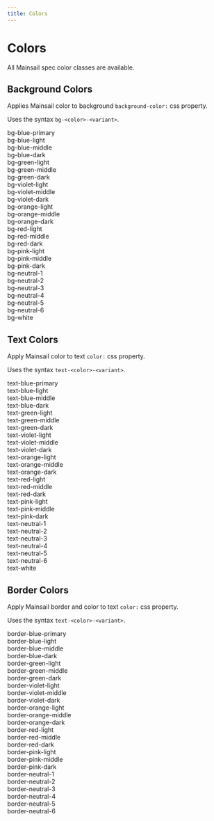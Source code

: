 ```yaml
---
title: Colors
---
```



# Colors

All Mainsail spec color classes are available.

## Background Colors

Applies Mainsail color to background `background-color:` css property.

Uses the syntax `bg-<color>-<variant>`.

<AutoGrid cols={2} gapCol={12} gapRow={20}>
    <div className="space-y-8">
        <div className="bg-blue-primary text-blue-light rounded p-8">
            bg-blue-primary
        </div>
        <div className="bg-blue-light rounded p-8">bg-blue-light</div>
        <div className="bg-blue-middle rounded p-8 text-blue-light">
            bg-blue-middle
        </div>
        <div className="bg-blue-dark rounded p-8 text-blue-light">
            bg-blue-dark
        </div>
    </div>
    <div className="space-y-8">
        <div className="bg-green-light rounded p-8">bg-green-light</div>
        <div className="bg-green-middle rounded p-8">bg-green-middle</div>
        <div className="bg-green-dark rounded p-8 text-green-light">
            bg-green-dark
        </div>
    </div>
    <div className="space-y-8">
        <div className="bg-violet-light rounded p-8">bg-violet-light</div>
        <div className="bg-violet-middle rounded p-8 text-violet-light">
            bg-violet-middle
        </div>
        <div className="bg-violet-dark rounded p-8 text-violet-light">
            bg-violet-dark
        </div>
    </div>
    <div className="space-y-8">
        <div className="bg-orange-light rounded p-8">bg-orange-light</div>
        <div className="bg-orange-middle rounded p-8">bg-orange-middle</div>
        <div className="bg-orange-dark rounded p-8">bg-orange-dark</div>
    </div>
    <div className="space-y-8">
        <div className="bg-red-light rounded p-8">bg-red-light</div>
        <div className="bg-red-middle rounded p-8">bg-red-middle</div>
        <div className="bg-red-dark rounded p-8 text-red-light">
            bg-red-dark
        </div>
    </div>
    <div className="space-y-8">
        <div className="bg-pink-light rounded p-8">bg-pink-light</div>
        <div className="bg-pink-middle rounded p-8">bg-pink-middle</div>
        <div className="bg-pink-dark rounded p-8 text-pink-light">
            bg-pink-dark
        </div>
    </div>
    <div className="space-y-8">
        <div className="bg-neutral-1 rounded p-8 text-neutral-6">
            bg-neutral-1
        </div>
        <div className="bg-neutral-2 rounded p-8 text-neutral-6">
            bg-neutral-2
        </div>
        <div className="bg-neutral-3 rounded p-8">bg-neutral-3</div>
        <div className="bg-neutral-4 rounded p-8">bg-neutral-4</div>
        <div className="bg-neutral-5 rounded p-8">bg-neutral-5</div>
        <div className="bg-neutral-6 rounded p-8">bg-neutral-6</div>
        <div className="bg-white rounded border-blue-light p-8">bg-white</div>
    </div>
</AutoGrid>

## Text Colors

Apply Mainsail color to text `color:` css property.

Uses the syntax `text-<color>-<variant>`.

<AutoGrid cols={2} gapCol={12} gapRow={20}>
    <div>
        <div className="text-blue-primary p-8">text-blue-primary</div>
        <div className="text-blue-light p-8">text-blue-light</div>
        <div className="text-blue-middle p-8">text-blue-middle</div>
        <div className="text-blue-dark p-8">text-blue-dark</div>
    </div>
    <div>
        <div className="text-green-light p-8">text-green-light</div>
        <div className="text-green-middle p-8">text-green-middle</div>
        <div className="text-green-dark p-8">text-green-dark</div>
    </div>
    <div>
        <div className="text-violet-light p-8">text-violet-light</div>
        <div className="text-violet-middle p-8">text-violet-middle</div>
        <div className="text-violet-dark p-8">text-violet-dark</div>
    </div>
    <div>
        <div className="text-orange-light p-8">text-orange-light</div>
        <div className="text-orange-middle p-8">text-orange-middle</div>
        <div className="text-orange-dark p-8">text-orange-dark</div>
    </div>
    <div>
        <div className="text-red-light p-8">text-red-light</div>
        <div className="text-red-middle p-8">text-red-middle</div>
        <div className="text-red-dark p-8">text-red-dark</div>
    </div>
    <div>
        <div className="text-pink-light rounded p-8">text-pink-light</div>
        <div className="text-pink-middle rounded p-8">text-pink-middle</div>
        <div className="text-pink-dark rounded p-8 text-pink-light">
            text-pink-dark
        </div>
    </div>
    <div>
        <div className="text-neutral-1 p-8">text-neutral-1</div>
        <div className="text-neutral-2 p-8">text-neutral-2</div>
        <div className="text-neutral-3 p-8">text-neutral-3</div>
        <div className="text-neutral-4 p-8">text-neutral-4</div>
        <div className="text-neutral-5 p-8">text-neutral-5</div>
        <div className="text-neutral-6 bg-neutral-4 p-8">text-neutral-6</div>
        <div className="text-white bg-neutral-3 p-8">text-white</div>
    </div>
</AutoGrid>

## Border Colors

Apply Mainsail border and color to text `color:` css property.

Uses the syntax `text-<color>-<variant>`.

<AutoGrid cols={2} gapCol={12} gapRow={20}>
    <div className="space-y-4">
        <div className="border-blue-primary p-8">border-blue-primary</div>
        <div className="border-blue-light p-8">border-blue-light</div>
        <div className="border-blue-middle p-8">border-blue-middle</div>
        <div className="border-blue-dark p-8">border-blue-dark</div>
    </div>
    <div className="space-y-4">
        <div className="border-green-light p-8">border-green-light</div>
        <div className="border-green-middle p-8">border-green-middle</div>
        <div className="border-green-dark p-8">border-green-dark</div>
    </div>
    <div className="space-y-4">
        <div className="border-violet-light p-8">border-violet-light</div>
        <div className="border-violet-middle p-8">border-violet-middle</div>
        <div className="border-violet-dark p-8">border-violet-dark</div>
    </div>
    <div className="space-y-4">
        <div className="border-orange-light p-8">border-orange-light</div>
        <div className="border-orange-middle p-8">border-orange-middle</div>
        <div className="border-orange-dark p-8">border-orange-dark</div>
    </div>
    <div className="space-y-4">
        <div className="border-red-light p-8">border-red-light</div>
        <div className="border-red-middle p-8">border-red-middle</div>
        <div className="border-red-dark p-8">border-red-dark</div>
    </div>
    <div className="space-y-4">
        <div className="border-pink-light p-8">border-pink-light</div>
        <div className="border-pink-middle p-8">border-pink-middle</div>
        <div className="border-pink-dark p-8 border-pink-light">
            border-pink-dark
        </div>
    </div>
    <div>
        <div className="border-neutral-1 p-8">border-neutral-1</div>
        <div className="border-neutral-2 p-8">border-neutral-2</div>
        <div className="border-neutral-3 p-8">border-neutral-3</div>
        <div className="border-neutral-4 p-8">border-neutral-4</div>
        <div className="border-neutral-5 p-8">border-neutral-5</div>
        <div className="border-neutral-6 p-8">border-neutral-6</div>
    </div>
</AutoGrid>
